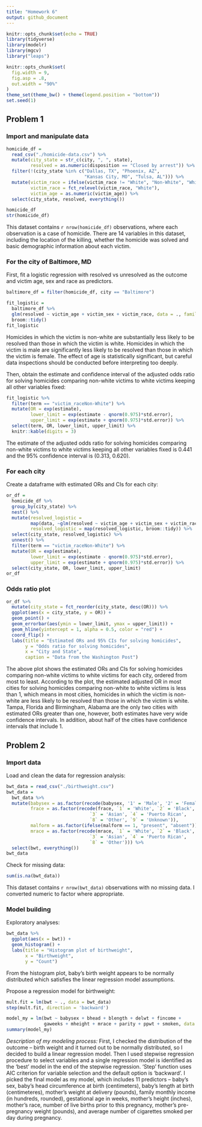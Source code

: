 ```yaml
---
title: "Homework 6"
output: github_document
---
```


```r
knitr::opts_chunk$set(echo = TRUE)
library(tidyverse)
library(modelr)
library(mgcv)
library("leaps")

knitr::opts_chunk$set(
  fig.width = 9,
  fig.asp = .8,
  out.width = "90%"
)
theme_set(theme_bw() + theme(legend.position = "bottom"))
set.seed(1)
```

## Problem 1

### Import and manipulate data

```r
homicide_df = 
  read_csv("./homicide-data.csv") %>% 
  mutate(city_state = str_c(city, ", ", state),
         resolved = as.numeric(disposition == "Closed by arrest")) %>% 
  filter(!(city_state %in% c("Dallas, TX", "Phoenix, AZ", 
                             "Kansas City, MO", "Tulsa, AL"))) %>% 
  mutate(victim_race = ifelse(victim_race != "White", "Non-White", "White"),
         victim_race = fct_relevel(victim_race, "White"),
         victim_age = as.numeric(victim_age)) %>% 
  select(city_state, resolved, everything())

homicide_df
str(homicide_df)
```

This dataset contains `r nrow(homicide_df)` observations, where each observation is a case of homicide. There are 14 variables in this dataset, including the location of the killing, whether the homicide was solved and basic demographic information about each victim.

### For the city of Baltimore, MD

First, fit a logistic regression with resolved vs unresolved as the outcome and victim age, sex and race as predictors. 
```r
baltimore_df = filter(homicide_df, city == "Baltimore")

fit_logistic = 
  baltimore_df %>% 
  glm(resolved ~ victim_age + victim_sex + victim_race, data = ., family = binomial()) %>% 
  broom::tidy()
fit_logistic
```

Homicides in which the victim is non-white are substantially less likely to be resolved than those in which the victim is white. Homicides in which the victim is male are significantly less likely to be resolved than those in which the victim is female. The effect of age is statistically significant, but careful data inspections should be conducted before interpreting too deeply.

Then, obtain the estimate and confidence interval of the adjusted odds ratio for solving homicides comparing non-white victims to white victims keeping all other variables fixed:

```r
fit_logistic %>% 
  filter(term == "victim_raceNon-White") %>% 
  mutate(OR = exp(estimate), 
         lower_limit = exp(estimate - qnorm(0.975)*std.error), 
         upper_limit = exp(estimate + qnorm(0.975)*std.error)) %>% 
  select(term, OR, lower_limit, upper_limit) %>% 
  knitr::kable(digits = 3)
```

The estimate of the adjusted odds ratio for solving homicides comparing non-white victims to white victims keeping all other variables fixed is 0.441 and the 95% confidence interval is (0.313, 0.620).

### For each city

Create a dataframe with estimated ORs and CIs for each city:

```r
or_df = 
  homicide_df %>% 
  group_by(city_state) %>% 
  nest() %>% 
  mutate(resolved_logistic = 
         map(data, ~glm(resolved ~ victim_age + victim_sex + victim_race, data = ., family = binomial())),
         resolved_logistic = map(resolved_logistic, broom::tidy)) %>% 
  select(city_state, resolved_logistic) %>% 
  unnest() %>% 
  filter(term == "victim_raceNon-White") %>% 
  mutate(OR = exp(estimate), 
         lower_limit = exp(estimate - qnorm(0.975)*std.error), 
         upper_limit = exp(estimate + qnorm(0.975)*std.error)) %>% 
  select(city_state, OR, lower_limit, upper_limit) 
or_df
```

### Odds ratio plot

```r
or_df %>% 
  mutate(city_state = fct_reorder(city_state, desc(OR))) %>% 
  ggplot(aes(x = city_state, y = OR)) + 
  geom_point() + 
  geom_errorbar(aes(ymin = lower_limit, ymax = upper_limit)) + 
  geom_hline(yintercept = 1, alpha = 0.5, color = "red") +
  coord_flip() +
  labs(title = "Estimated ORs and 95% CIs for solving homicides", 
       y = "Odds ratio for solving homicides", 
       x = "City and State", 
       caption = "Data from the Washington Post") 
```

The above plot shows the estimated ORs and CIs for solving homicides comparing non-white victims to white victims for each city, ordered from most to least. According to the plot, the estimated adjusted OR in most cities for solving homicides comparing non-white to white victims is less than 1, which means in most cities, homicides in which the victim is non-white are less likely to be resolved than those in which the victim is white. Tampa, Florida and Birmingham, Alabama are the only two cities with estimated ORs greater than one, however, both estimates have very wide confidence intervals. In addition, about half of the cities have confidence intervals that include 1.

## Problem 2

### Import data

Load and clean the data for regression analysis:

```r
bwt_data = read_csv("./birthweight.csv")
bwt_data =
  bwt_data %>% 
  mutate(babysex = as.factor(recode(babysex, '1' = 'Male', '2' = 'Female')), 
         frace = as.factor(recode(frace, `1` = 'White', `2` = 'Black', 
                               `3` = 'Asian', `4` = 'Puerto Rican', 
                               `8` = 'Other', `9` = 'Unknown')), 
         malform = as.factor(ifelse(malform == 1, "present", "absent")), 
         mrace = as.factor(recode(mrace, `1` = 'White', `2` = 'Black',
                               `3` = 'Asian', `4` = 'Puerto Rican',
                               `8` = 'Other'))) %>% 
  select(bwt, everything())
bwt_data
```

Check for missing data:
```r
sum(is.na(bwt_data))
```

This dataset contains `r nrow(bwt_data)` observations with no missing data. I converted numeric to factor where appropriate.

### Model building

Exploratory analyses:

```r
bwt_data %>% 
  ggplot(aes(x = bwt)) + 
  geom_histogram() + 
  labs(title = "Histogram plot of birthweight",
       x = "Birthweight", 
       y = "Count")
```

From the histogram plot, baby's birth weight appears to be normally distributed which satisfies the linear regression model assumptions.

Propose a regression model for birthweight:

```r
mult.fit = lm(bwt ~ ., data = bwt_data)
step(mult.fit, direction = 'backward')

model_my = lm(bwt ~ babysex + bhead + blength + delwt + fincome + 
              gaweeks + mheight + mrace + parity + ppwt + smoken, data = bwt_data)
summary(model_my)
```

*Description of my modeling process:* First, I checked the distribution of the outcome -- birth weight and it turned out to be normally distributed, so I decided to build a linear regression model. Then I used stepwise regression procedure to select variables and a single regression model is identified as the 'best' model in the end of the stepwise regression. 'Step' function uses AIC criterion for variable selection and the default option is 'backward'. I picked the final model as my model, which includes 11 predictors -- baby's sex, baby's head circumference at birth (centimeters), baby's length at birth (centimeteres), mother's weight at delivery (pounds), family monthly income (in hundreds, rounded), gestational age in weeks, mother's height (inches), mother's race, number of live births prior to this pregnancy, mother's pre-pregnancy weight (pounds), and average number of cigarettes smoked per day during pregnancy.